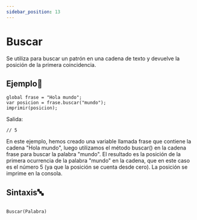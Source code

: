 ```yaml
---
sidebar_position: 13
---
```


# Buscar

Se utiliza para buscar un patrón en una cadena de texto y devuelve la posición de la primera coincidencia.

## Ejemplo📝

```dummy
global frase = "Hola mundo";
var posicion = frase.buscar("mundo");
imprimir(posicion);
```
Salida:
```dummy
// 5
```
En este ejemplo, hemos creado una variable llamada frase que contiene la cadena "Hola mundo", luego utilizamos el método buscar() en la cadena frase para buscar la palabra "mundo". El resultado es la posición de la primera ocurrencia de la palabra "mundo" en la cadena, que en este caso es el número 5 (ya que la posición se cuenta desde cero). La posición se imprime en la consola.

## Sintaxis🔤

```dummy

Buscar(Palabra)

```